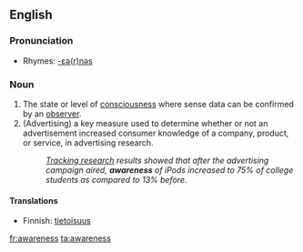==English==

===Pronunciation===
*Rhymes: [[Rhymes:English:-ɛə(r)nəs|-ɛə(r)nəs]]

===Noun===
#The state or level of [[consciousness]] where sense data can be confirmed by an [[observer]].
#(Advertising) a key measure used to determine whether or not an advertisement increased consumer knowledge of a company, product, or service, in advertising research.
#: ''[[continuous advertising tracking|Tracking research]] results showed that after the advertising campaign aired, '''awareness''' of iPods increased to 75% of college students as compared to 13% before.''

====Translations====
*Finnish: [[tietoisuus]]

[[fr:awareness]]
[[ta:awareness]]